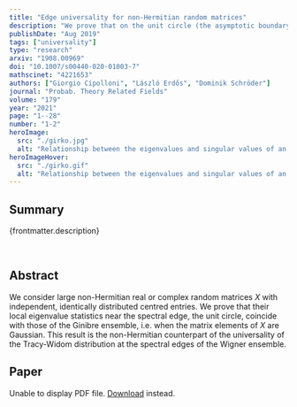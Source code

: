 ```yaml
---
title: "Edge universality for non-Hermitian random matrices"
description: "We prove that on the unit circle (the asymptotic boundary of the spectrum) the local eigenvalue statistics on non-Hermitian random matrices with IID entries are universal. This generalizes previous results on random matrices matching four Gaussian moments."
publishDate: "Aug 2019"
tags: ["universality"]
type: "research"
arxiv: "1908.00969"
doi: "10.1007/s00440-020-01003-7"
mathscinet: "4221653"
authors: ["Giorgio Cipolloni", "László Erdős", "Dominik Schröder"]
journal: "Probab. Theory Related Fields"
volume: "179"
year: "2021"
page: "1--28"
number: "1-2"
heroImage:
  src: "./girko.jpg"
  alt: "Relationship between the eigenvalues and singular values of an IID random matrix"
heroImageHover:
  src: "./girko.gif"
  alt: "Relationship between the eigenvalues and singular values of an IID random matrix"
---
```



## Summary

{frontmatter.description}

<br />

## Abstract

We consider large non-Hermitian real or complex random matrices $X$ with independent, identically distributed centred entries. We prove that their local eigenvalue statistics near the spectral edge, the unit circle, coincide with those of the Ginibre ensemble, i.e. when the matrix elements of $X$ are Gaussian. This result is the non-Hermitian counterpart of the universality of the Tracy-Widom distribution at the spectral edges of the Wigner ensemble.

## Paper

<object data={paper} type="application/pdf" width="100%" height="800px">
	<p>
		Unable to display PDF file.
		<a href={`https://arxiv.com/pdf/${frontmatter.arxiv}.pdf`}>Download</a>
		instead.
	</p>
</object>

